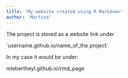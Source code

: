 ```yaml
---
title: 'My website created using R Markdown'
author: 'Martina'
---
```


The project is stored as a website link under 

´username.github.io/name_of_the project´

In my case it would be under: 

mlebertheyl.github.io/rmd_page


